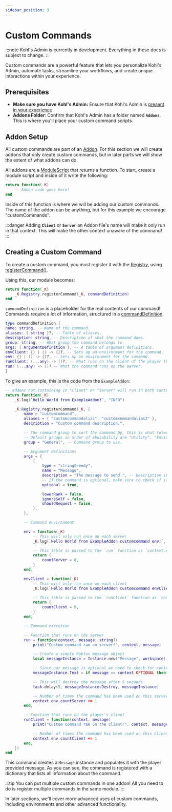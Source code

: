 ```yaml
---
sidebar_position: 3
---
```


# Custom Commands

:::note
Kohl's Admin is currently in development. Everything in these docs is subject to change.
:::

Custom commands are a powerful feature that lets you personalize Kohl's Admin, automate tasks, streamline your workflows, and create unique interactions within your experience.

## Prerequisites

- **Make sure you have Kohl's Admin:** Ensure that Kohl's Admin is [present in your experience](/docs/intro).
- **Addons Folder**: Confirm that Kohl's Admin has a folder named **`Addons`**. This is where you'll place your custom command scripts.

## Addon Setup

<!-- TODO: make an addons page! -->

All custom commands are part of an [Addon](/docs/addons). For this section we will create addons that only create custom commands, but in later parts we will show the extent of what addons can do.

All addons are a [ModuleScript](https://create.roblox.com/docs/reference/engine/classes/ModuleScript) that returns a function. To start, create a module script and inside of it write the following:

```lua
return function(_K)
    -- Addon code goes here!
end
```

Inside of this function is where we will be adding our custom commands.
The name of the addon can be anything, but for this example we encourage "customCommands".

:::danger
Adding **`Client`** or **`Server`** an Addon file's name will make it only run in that context. This will make the other context unaware of the command!
:::

## Creating a Custom Command

To create a custom command, you must register it with the [Registry](/api/Registry), using [registerCommand()](/api/Registry#registerCommand).

Using this, our module becomes:

```lua
return function(_K)
    _K.Registry.registerCommand(_K, commandDefinition)
end
```

`commandDefinition` is a placeholder for the real contents of our command! Commands require a lot of information, structured in a [commandDefinition](/api/Registry#CommandDefinition).

```lua
type commandDefinition {
name: string, -- Name of the command.
aliases: { string }?, -- Table of aliases.
description: string, -- Description of what the command does.
group: string, -- What group the command belongs to.
args: { ArgumentDefinition }, -- A table of argument definitions.
envClient: {} | () -> {}?, -- Sets up an environment for the command.
env: {} | () -> {}?, -- Sets up an environment for the command.
runClient: (...any) -> ()?, -- What runs on the client of the player that ran the command.
run: (...any) -> ()? -- What the command runs on the server.
}
```

To give an example, this is the code from the `ExampleAddon`:

```lua
-- addons not containing in "Client" or "Server" will run in both contexts (shared)
return function(_K)
	_K.log(`Hello World from ExampleAddon!`, "INFO")

	_K.Registry.registerCommand(_K, {
		name = "customcommand",
		aliases = { "customcommandalias", "customcommandalias2" },
		description = "Custom command description.",

		-- The command group to sort the command by, this is what roles use to easily assign groups of commands.
		-- Default groups in order of abusability are "Utility", "Environment", "General", "Fun", "Moderation", "Administration", and "Creator"
		group = "General", -- Command group to use.

		-- Argument definitions
		args = {
			{
				type = "stringGreedy",
				name = "Message",
				description = "The message to send.", -- Description shown in command listings.
				-- If the command is optional, make sure to check if it's nil and not false!
				optional = true,

				lowerRank = false,
				ignoreSelf = false,
				shouldRequest = false,
			},
		},

		-- Command environment

		env = function(_K)
			-- This will only run once on each server
			_K.log(`Hello World from ExampleAddon customcommand env!`, "INFO")

			-- This table is passed to the `run` function as `context.env`
			return {
				countServer = 0,
			}
		end,

		envClient = function(_K)
			-- This will only run once on each client
			_K.log(`Hello World from ExampleAddon customcommand envClient!`, "INFO")

			-- This table is passed to the `runClient` function as `context.env`
			return {
				countClient = 0,
			}
		end,

		-- Command execution

		-- Function that runs on the server
		run = function(context, message: string?)
			print("Custom command ran on server!", context, message)

			-- Create a simple Roblox message object
			local messageInstance = Instance.new("Message", workspace)

			-- Since our message is optional we need to check for context.OPTIONAL
			messageInstance.Text = if message == context.OPTIONAL then "Default message" else message

			-- This will destroy the message after 5 seconds
			task.delay(5, messageInstance.Destroy, messageInstance)

			-- Number of times the command has been used on this server
			context.env.countServer += 1
		end,

		-- Function that runs on the player's client
		runClient = function(context, message)
			print("Custom command ran on the client!", context, message)

			-- Number of times the command has been used on this client
			context.env.countClient += 1
		end,
	})
end
```

This command creates a `Message` instance and populates it with the player provided message. As you can see, the command is registered with a dictionary that lists all information about the command.

:::tip
You can put multiple custom commands in one addon! All you need to do is register multiple commands in the same module.
:::

In later sections, we'll cover more advanced uses of custom commands, including environments and other advanced functionality.
